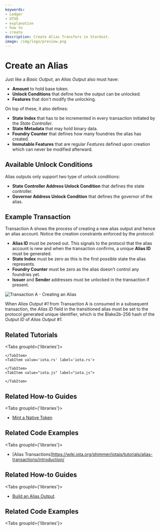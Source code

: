 ```yaml
---
keywords:
- Ledger
- UTXO
- explanation
- how to
- create
description: Create Alias Transfers in Stardust.
image: /img/logo/preview.png
---
```


# Create an Alias

Just like a _Basic Output_, an _Alias Output_ also must have:
 - __Amount__ to hold base token.
 - __Unlock Conditions__ that define how the output can be unlocked.
 - __Features__ that don't modify the unlocking.

On top of these, it also defines:

 - __State Index__ that has to be incremented in every transaction initiated by the _State Controller_.
 - __State Metadata__ that may hold binary data.
 - __Foundry Counter__ that defines how many foundries the alias has created.
 - __Immutable Features__ that are regular _Features_ defined upon creation which can never be modified afterward.

## Available Unlock Conditions

Alias outputs only support two type of unlock conditions:

 - __State Controller Address Unlock Condition__ that defines the state controller.
 - __Governor Address Unlock Condition__ that defines the governor of the alias.

## Example Transaction

Transaction A shows the process of creating a new alias output and hence an alias account. Notice the creation
constraints enforced by the protocol:

 - __Alias ID__ must be zeroed out. This signals to the protocol that the alias account is new and when the transaction
confirms, a unique __Alias ID__ must be generated.
 - __State Index__ must be zero as this is the first possible state the alias represents.
 - __Foundry Counter__ must be zero as the alias doesn't control any foundries yet.
 - __Issuer__ and __Sender__ addresses must be unlocked in the transaction if present.

![Transaction A - Creating an Alias](/img/stardust_explanations/stardust_ledger_anatomy/alias_transaction/tx_A.svg)

When _Alias Output #1_ from Transaction A is consumed in a subsequent transaction, the _Alias ID_ field in the
transitioned alias must be set to the protocol generated unique identifier, which is the Blake2b-256 hash of the
_Output ID_ of _Alias Output #1_.

## Related Tutorials

<Tabs groupId={'libraries'}>
    <TabItem value="wallet.rs" label="wallet.rs" >

    </TabItem>
    <TabItem value='iota.rs' label='iota.rs'>

    </TabItem>
    <TabItem value="iota.js" label="iota.js">

    </TabItem>
</Tabs>

## Related How-to Guides

<Tabs groupId={'libraries'}>
    <TabItem value="wallet.rs" label="wallet.rs" >
* [Mint a Native Token](https://wiki.iota.org/shimmer/wallet.rs/how_tos/native_tokens/mint_native_token/)
    </TabItem>
    <TabItem value='iota.rs' label='iota.rs'>

    </TabItem>
    <TabItem value="iota.js" label="iota.js">

    </TabItem>
</Tabs>


## Related Code Examples

<Tabs groupId={'libraries'}>
<TabItem value="wallet.rs" label="wallet.rs" >

</TabItem>
<TabItem value='iota.rs' label='iota.rs'>

</TabItem>
<TabItem value="iota.js" label="iota.js">

* [Alias Transactions]https://wiki.iota.org/shimmer/iotajs/tutorials/alias-transactions/introduction/

</TabItem>
</Tabs>


## Related How-to Guides

<Tabs groupId={'libraries'}>
<TabItem value="iota.rs" label="iota.rs">

- [Build an Alias Output](https://wiki.iota.org/shimmer/iota.rs/how_tos/build_alias_output/).

</TabItem>
<TabItem value="iota.js" label="iota.js">

</TabItem>
</Tabs>

## Related Code Examples

<Tabs groupId={'libraries'}>
<TabItem value="wallet.rs" label="wallet.rs">

</TabItem>
<TabItem value="iota.js" label="iota.js">

</TabItem>
</Tabs>